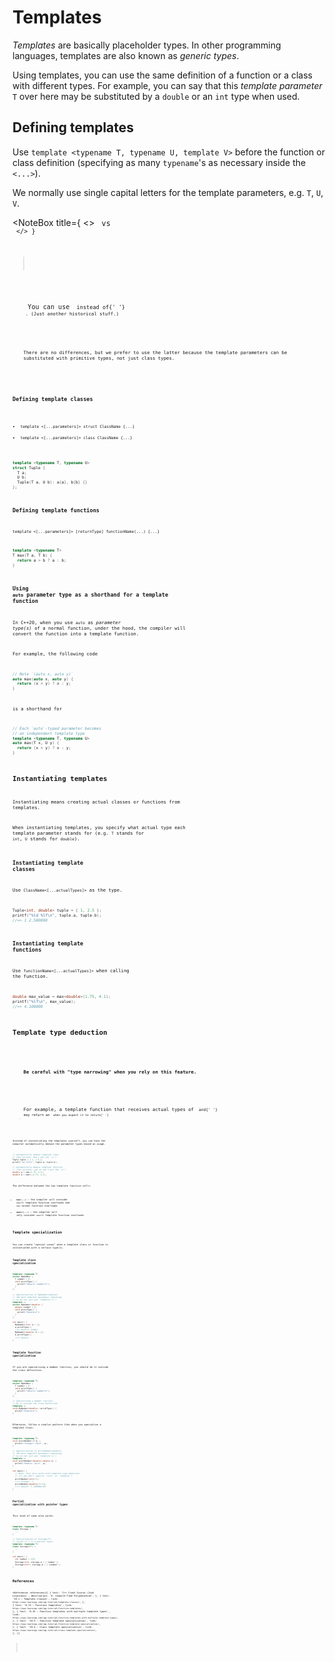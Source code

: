 
# Templates

_Templates_ are basically placeholder types. In other programming languages, templates are also known as _generic types_.

Using templates, you can use the same definition of a function or a class with different types. For example, you can say that this _template parameter_ `T` over here may be substituted by a `double` or an `int` type when used.

## Defining templates

Use `template <typename T, typename U, template V>` before the function or class definition (specifying as many `typename`'s as necessary inside the `<...>`).

We normally use single capital letters for the template parameters, e.g. `T`, `U`, `V`.

<NoteBox
  title={
    <>
      <Code str="class" /> vs <Code str="typename" />
    </>
  }
>
  <p>
    You can use <Code str="template <class T, class U>" /> instead of{' '}
    <Code str="template <typename T, typename U>" />. (Just another historical stuff.)
  </p>
  <p>
    There are no differences, but we prefer to use the latter because the template parameters can be
    substituted with primitive types, not just class types.
  </p>
</NoteBox>

### Defining template classes

- `template <[...parameters]> struct ClassName {...}`
- `template <[...parameters]> class ClassName {...}`

```cpp
template <typename T, typename U>
struct Tuple {
  T a;
  U b;
  Tuple(T a, U b): a{a}, b{b} {}
};
```

### Defining template functions

`template <[...parameters]> [returnType] functionName(...) {...}`

```cpp
template <typename T>
T max(T a, T b) {
  return a > b ? a : b;
}
```

### Using `auto` parameter type as a shorthand for a template function

In C++20, when you use `auto` as _parameter type(s)_ of a normal function, under the hood, the compiler will convert the function into a template function.

For example, the following code

```cpp
// Note `(auto x, auto y)`
auto max(auto x, auto y) {
  return (x > y) ? x : y;
}
```

is a shorthand for

```cpp
// Each `auto`-typed parameter becomes
// an independent template type
template <typename T, typename U>
auto max(T x, U y) {
  return (x > y) ? x : y;
}
```

## Instantiating templates

Instantiating means creating actual classes or functions from templates.

When instantiating templates, you specify what actual type each template parameter stands for (e.g. `T` stands for `int`, `U` stands for `double`).

### Instantiating template classes

Use `ClassName<[...actualTypes]>` as the type.

```cpp
Tuple<int, double> tuple = { 1, 2.5 };
printf("%ld %lf\n", tuple.a, tuple.b);
//=> 1 2.500000
```

### Instantiating template functions

Use `functionName<[...actualTypes]>` when calling the function.

```cpp
double max_value = max<double>(1.75, 4.1);
printf("%lf\n", max_value);
//=> 4.100000
```

## Template type deduction

<NoteBox type="warning">
  <p>
    <b>Be careful with "type narrowing" when you rely on this feature.</b>
  </p>
  <p>
    For example, a template function that receives actual types of <Code str="int" /> and{' '}
    <Code str="double" /> may return an <Code str="int" /> when you expect it to return{' '}
    <Code str="double" />.
  </p>
</NoteBox>

Instead of instantiating the templates yourself, you can have the compiler automatically deduce the parameter types based on usage.

```cpp
// Automatically deduce template class
// (One version: don't put the `<>`)
Tuple tuple = { 1, 2.5 };
printf("%d %lf\n", tuple.a, tuple.b);

// Automatically deduce template function
// (Two versions: put or don't put the `<>`)
double a = max(1.75, 4.1);
double b = max<>(1.75, 4.1);
```

The difference between the two template function calls:

- **`max(...)`** &mdash; the compiler will consider `max<T>` template function overloads and `max` normal function overloads
- **`max<>(...)`** &mdash; the compiler will only consider `max<T>` template function overloads

## Template specialization

You can create "special cases" when a template class or function is instantiated with a certain type(s).

### Template class specialization

```cpp
template <typename T>
struct MyNumber {
  T number = 0;
  void printType() {
    printf("Generic number\n");
  }
};

// Specialization of MyNumber<double>:
// (No more template parameter remaining;
// so we can just put `template <>`)
template <>
struct MyNumber<double> {
  double number = 0;
  void printType() {
    printf("Double\n");
  }
};

int main() {
  MyNumber<int> a = {};
  a.printType();
  //=> Generic number
  MyNumber<double> b = {};
  b.printType();
  //=> Double
}
```

### Template function specialization

If you are specializing a member function, you should do it outside the class definition:

```cpp
template <typename T>
struct MyNumber {
  T number = 0;
  void printType() {
    printf("Generic number\n");
  }
};

// Specializing a member function
// Do it outside the class definition
template <>
void MyNumber<double>::printType() {
  printf("Double\n");
}
```

Otherwise, follow a similar pattern like when you specialize a template class:

```cpp
template <typename T>
void printNumber(T a) {
  printf("Integer: %d\n", a);
}

// Specialization of printNumber<double>:
// (No more template parameter remaining;
// so we can just put `template <>`)
template <>
void printNumber<double>(double a) {
  printf("Double: %e\n", a);
}

int main() {
  // Note: this also works with template type deduction
  // (if you don't specify `<int>` or `<double>`)
  printNumber<int>(1);
  //=> Integer: 1
  printNumber<double>(3.14);
  //=> Double: 3.140000e+00
}
```

### Partial specialization with pointer types

This kind of code also works:

```cpp
template <typename T>
class Storage {
  ...
}

// Specialization of Storage<T*>
// (works if T is a pointer type):
template <typename T>
class Storage<T*> {
  ...
}

int main() {
  int number = 123;
  Storage<int> storage_a = { number };
  Storage<int*> storage_b = { &number };
}
```

## References

<References
  references={[
    {
      text: 'C++ Crash Course (Josh Lospinoso)',
      description: '6. Compile-Time Polymorphism',
    },
    {
      text: '19.1 — Template classes',
      link: `https://www.learncpp.com/cpp-tutorial/template-classes/`,
    },
    {
      text: '8.13 — Function templates',
      link: `https://www.learncpp.com/cpp-tutorial/function-templates/`,
    },
    {
      text: '8.15 — Function templates with multiple template types',
      link: `https://www.learncpp.com/cpp-tutorial/function-templates-with-multiple-template-types/`,
    },
    {
      text: '19.3 — Function template specialization',
      link: `https://www.learncpp.com/cpp-tutorial/function-template-specialization/`,
    },
    {
      text: '19.4 — Class template specialization',
      link: `https://www.learncpp.com/cpp-tutorial/class-template-specialization/`,
    },
  ]}
></References>

